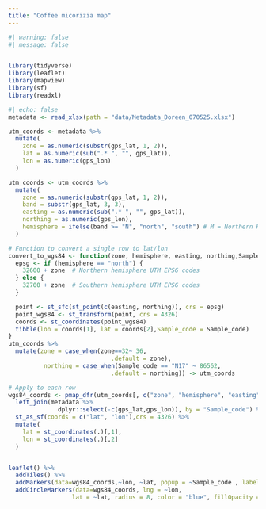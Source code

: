 ```yaml
---
title: "Coffee micorizia map"
---
```

```r
#| warning: false
#| message: false


library(tidyverse)
library(leaflet)
library(mapview)
library(sf)
library(readxl)
```

```r
#| echo: false
metadata <- read_xlsx(path = "data/Metadata_Doreen_070525.xlsx")

utm_coords <- metadata %>%
  mutate(
    zone = as.numeric(substr(gps_lat, 1, 2)),
    lat = as.numeric(sub(".* ", "", gps_lat)),
    lon = as.numeric(gps_lon)
  )

utm_coords <- utm_coords %>%
  mutate(
    zone = as.numeric(substr(gps_lat, 1, 2)),
    band = substr(gps_lat, 3, 3),
    easting = as.numeric(sub(".* ", "", gps_lat)),
    northing = as.numeric(gps_lon),
    hemisphere = ifelse(band >= "N", "north", "south") # M = Northern Hemisphere
  )

# Function to convert a single row to lat/lon
convert_to_wgs84 <- function(zone, hemisphere, easting, northing,Sample_code) {
  epsg <- if (hemisphere == "north") {
    32600 + zone  # Northern hemisphere UTM EPSG codes
  } else {
    32700 + zone  # Southern hemisphere UTM EPSG codes
  }

  point <- st_sfc(st_point(c(easting, northing)), crs = epsg)
  point_wgs84 <- st_transform(point, crs = 4326)
  coords <- st_coordinates(point_wgs84)
  tibble(lon = coords[1], lat = coords[2],Sample_code = Sample_code)
}
utm_coords %>%
  mutate(zone = case_when(zone==32~ 36,
                             .default = zone),
          northing = case_when(Sample_code == "N17" ~ 86562,
                             .default = northing)) -> utm_coords

# Apply to each row
wgs84_coords <- pmap_dfr(utm_coords[, c("zone", "hemisphere", "easting", "northing","Sample_code")], convert_to_wgs84) %>%
  left_join(metadata %>%
              dplyr::select(-c(gps_lat,gps_lon)), by = "Sample_code") %>%
  st_as_sf(coords = c("lat", "lon"),crs = 4326) %>%
  mutate(
    lat = st_coordinates(.)[,1],
    lon = st_coordinates(.)[,2]
  )


leaflet() %>% 
  addTiles() %>%
  addMarkers(data=wgs84_coords,~lon, ~lat, popup = ~Sample_code , label = ~Sample_code ) %>%
  addCircleMarkers(data=wgs84_coords, lng = ~lon,
                  lat = ~lat, radius = 8, color = "blue", fillOpacity = 0.8)
```
